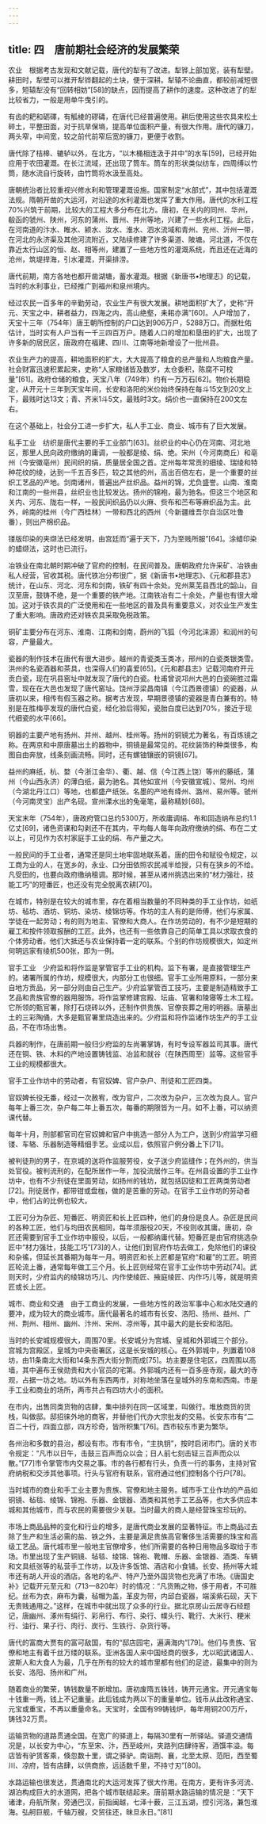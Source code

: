 ```yaml
---
---
---
```

title: 四　唐前期社会经济的发展繁荣
---




农业　根据考古发现和文献记载，唐代的犁有了改进。犁铧上部加宽，装有犁壁。耕田时，犁壁可以推开犁铧翻起的土块，便于深耕。犁辕不论曲直，都较前减短很多，短辕犁没有“回转相妨”[58]的缺点，因而提高了耕作的速度。这种改进了的犁比较省力，一般是用单牛曳引的。

有齿的耙和砺礋，有觚棱的磟碡，在唐代已经普遍使用。耕后使用这些农具来松土碎土，平整田面，对于抗旱保墒，提高单位面积产量，有很大作用。唐代的镰刀，两头窄，中间宽，较之前代前窄后宽的镰刀，更便于收割。

唐代除了桔槔、辘轳以外，在北方，“以木桶相连汲于井中”的水车[59]，已经开始应用于农田灌溉。在长江流域，还出现了筒车。筒车的形状类似纺车，四周缚以竹筒，随水流自行旋转，由竹筒将水汲至高处。

唐朝统治者比较重视兴修水利和管理灌溉设施。国家制定“水部式”，其中包括灌溉法规。隋朝开凿的大运河，对沿途的水利灌溉也发挥了重大作用。唐代的水利工程70%兴筑于前期，比较大的工程大多分布在北方。唐初，在关内的同州、华州，殽函的虢州、陕州，河东的蒲州、晋州、并州等地，兴建了一些水利工程。此后，在河南道的汴水、睢水、颍水、汝水、淮水、泗水流域和青州、兖州、沂州一带，在河北的永济渠及其他河流附近，又陆续修建了许多渠道、陂塘。河北道，不仅在靠近太行山区的恒、赵、相等州，建置了一些地方性的灌溉系统，而且还在近海的沧州，筑堤捍海，引水灌溉，开渠排涝。

唐代前期，南方各地也都开凿湖塘，蓄水灌溉。根据《新唐书•地理志》的记载，当时的水利事业，已经推广到福州和泉州境内。

经过农民一百多年的辛勤劳动，农业生产有很大发展。耕地面积扩大了，史称“开元、天宝之中，耕者益力，四海之内，高山绝壑，耒耜亦满”[60]。人户增加了，天宝十三年（754年）唐王朝所控制的户口达到906万户，5288万口。而据杜佑估计，当时实有人户当有一千三四百万户。随着人口的增加和垦田的扩大，出现了许多新的居民区，唐政府在福建、四川、江南等地新增设了一批州县。

农业生产力的提高，耕地面积的扩大，大大提高了粮食的总产量和人均粮食产量。社会财富迅速积累起来，史称“人家粮储皆及数岁，太仓委积，陈腐不可校量”[61]。政府仓储的粮食，天宝八年（749年）约有一万万石[62]。物价长期稳定，从开元十三年到天宝年间，长安和洛阳的米价始终保持在每斗15文到20文上下，最贱时达13文；青、齐米1斗5文，最贱时3文。绢价也一直保持在200文左右。

在这个基础上，社会分工进一步扩大，私人手工业、商业、城市有了巨大发展。

私手工业　纺织是唐代主要的手工业部门[63]。丝织业的中心仍在河南、河北地区，那里人民向政府缴纳的庸调，一般都是绫、绢、绝。宋州（今河南商丘）和亳州（今安徽亳州）民间织的绢，质量居全国之首。定州每年常贡的细绫、瑞绫和特种花纹的绫，达到一千五百多匹，较之其他的州，高出百倍左右，是一个重要的丝织工艺品的产地。剑南诸州，普遍出产丝织品。益州的锦，尤负盛誉。山南、淮南和江南的一些州县，丝织业也比较发达。扬州的锦袍，最为驰名。但这三个地区和关内、河东、陇右一样，一般民间织品仍以火麻、赀布和苎布等麻织品为主。此外，岭南的桂州（今广西桂林）一带和西北的西州（今新疆维吾尔自治区吐鲁番），则出产棉织品。

镂版印染的夹缬法已经发明，由宫廷而“遍于天下，乃为至贱所服”[64]。涂蜡印染的蜡缬法，这时也已流行。

冶铁业在南北朝时期冲破了官府的控制，在民间普及。唐朝政府允许采矿、冶铁由私人经营，官收其税。唐代铁冶分布很广，据《新唐书•地理志》、《元和郡县志》统计，在山东、河北、河东和剑南，铁矿有四十余处。兖州莱芜县西北的韶山，自汉至唐，鼓铸不绝，是一个重要的铁产地。江南铁冶有二十余处，产量也有很大增加。这对于铁农具的广泛使用和在一些地区的普及具有重要意义，对农业生产发生了重大影响。唐政府还对铁农具采取免税政策。

铜矿主要分布在河东、淮南、江南和剑南，蔚州的飞狐（今河北涞源）和润州的句容，产量最大。

瓷器的制作技术在唐代有很大进步。越州的青瓷类玉类冰，邢州的白瓷类银类雪。洪州的名瓷酒器和茶具，也深得人们的喜爱[65]。《元和郡县志》记载河南府开元贡白瓷，现在巩县窑址中就发现了唐代的白瓷。杜甫曾说邛州大邑的白瓷碗胜过霜雪，现在在大邑也发现了唐代窑址。饶州浮梁昌南镇（今江西景德镇）的瓷器，从唐初以来，相传有假玉器之称。据考古发现，早期景德镇的瓷器是青白兼有的。特别是在胜梅亭发现的唐代白瓷，经化验后得知，瓷胎白度已达到70%，接近于现代细瓷的水平[66]。

铜器的主要产地有扬州、并州、越州、桂州等。扬州的铜镜尤为著名，有百炼镜之称。在两京和中原唐墓出土的器物中，铜镜是最常见的。花纹装饰的种类很多，构图自由奔放，线条刻画流畅。同时，还有螺铀镶嵌的铜镜[67]。

益州的麻纸，杭、婺（今浙江金华）、衢、越、信（今江西上饶）等州的藤纸，蒲州（今山西永济）的薄白纸，最为驰名。其他如宣州（今安徽宣城）、常州、均州（今湖北丹江口）等地，也都盛产纸张。名墨的产地有绛州、潞州、易州等。虢州（今河南灵宝）出产名砚。宣州溧水出的兔毫笔，最称精妙[68]。

天宝末年（754年），唐政府管口总约5300万，所收庸调绢、布和回造纳布总约1.1亿丈[69]，诸色资课和勾剥还不在其内，平均每人每年向政府缴纳的绢、布在二丈以上，可见作为农村家庭手工业的绢、布产量之大。

一般民间的手工业者，通常还是同土地牢固地联系着。唐的田令和赋役令规定，以工商为业的人，在宽乡的，永业、口分田依照农民减半给授，只有在狭乡的不给。凡受田的，也要向政府缴纳租调。那时候，甚至从诸州挑选出来的“材力强壮，技能工巧”的短番匠，也还没有完全脱离农耕[70]。

在城市，特别是在较大的城市里，存在着相当数量的不同种类的手工业作坊，如纸坊、毡坊、酒坊、铜坊、染坊、绫锦坊等。作坊的主人有的是师傅，他们与家属、学徒在一起劳动；有的则为地主、官僚和大商人。在作坊劳动的，有不少是短期的雇工和按件领取报酬的工匠。此外，也还有一些依靠自己的简单工具以求取衣食的个体劳动者。他们大抵还与农业保持着一定的联系。个别的作坊规模很大，如定州何明远家有绫机500张，即为一例。

官手工业　少府监和将作监是掌管官手工业的机构。监下有署，是直接管理生产的。诸署所属的作坊，规模很大，内部分工也很细。官手工业所用原料，一部分来自地方贡品，另一部分则由自己生产。少府监掌管百工技巧，主要是制造精致手工艺品和贵族官僚的器用服饰。将作监掌修建宫殿、坛庙、官署和陵寝等土木工程。它所领的甄官署，除打石烧砖以外，还制作供贵族、官僚丧葬之用的明器。唐墓出土的三彩陶俑，大多是甄官署里烧造出来的。少府监和将作监诸作坊生产的手工业品，不在市场出售。

兵器的制作，在唐前期一般归少府监的左尚署掌铸，有时专设军器监司其事。唐代还在铜、铁、木料的产地设置铸钱监、冶监和就谷（在陕西周至）监等。这些官手工业的规模都很大。

官手工业作坊中的劳动者，有官奴婢、官户杂户、刑徒和工匠四类。

官奴婢长役无番，经过一次赦宥，改为官户，二次改为杂户，三次改为良人。官户每年上番三次，杂户每二年上番五次，每番的期限皆为一月。如不上番，可以纳资课代替。

每年十月，刑部都官司在官奴婢和官户中挑选一部分人为工户，送到少府监学习细镂、车辂、乐器制造等精细手艺。业成以后，依照官户例分番上下[71]。

被判徒刑的男子，在京城的送将作监服劳役，女子送少府监缝作；在外州的，供当处官役。被判流刑的，在配所居作一年，加役流居作三年。在州县设置的手工业作坊中，也有不少刑徒在里面劳动，如扬州的钱坊，就包括囚徒和工匠两类劳动者[72]。刑徒居作，都带钳或盘枷，做的是苦重的劳动。在官手工业作坊的劳动者中，他们占的比例也较大。

工匠可分为杂匠、短番匠、明资匠和长上匠四种，他们的身份是良人。杂匠是民间的各种工匠，他们与均田农民相同，每年须服役20天，不役则收其庸。唐初，杂匠还需要到官手工业作坊中服役，以后，一般都纳庸代替。短番匠是由官府挑选杂匠中“材力强壮，技能工巧”[73]的人，让他们到官府作坊去做工，免除他们的课役和杂徭，但延长其番期为每年一月。明资匠和长上匠都是官府“和雇”的工匠。明资匠轮流上番，通常每年做工三个月。长上匠则经常在官手工业作坊中劳动[74]。武则天时，少府监内的绫锦坊巧儿、内作使绫匠、掖庭绫匠、内作巧儿等，就是明资匠或长上匠。

城市、商业和交通　由于工商业的发展，一些地方性的政治军事中心和水陆交通的要冲，成为较大的商业城市。唐代最著名的城市有长安、洛阳、扬州、益州、广州、荆州、相州、幽州、汴州、宋州、凉州等，其中最大的是长安和洛阳。

当时的长安城规模很大，周围70里。长安城分为宫城、皇城和外郭城三个部分。宫城为宫殿区，皇城为中央衙署区，这是长安城的核心。在外郭城中，列置着108坊，由11条南北大街和14条东西大街分割而成[75]。坊主要是住宅区，四周围以高墙，其中遍布王侯勋贵和大小官员的宅第。外郭城内还有一百多座寺观，最大的寺观，占据一坊之地。坊以外有东西两市，对称地坐落在皇城外的东南和西南。市是手工业和商业的场所，两市共占有四坊大小的面积。

在市内，出售同类货物的店肆，集中排列在同一区域里，叫做行。堆放商货的货栈，叫做邸。邸招徕外地的商客，并替他们代办大宗批发的交易。长安东市有“二百二十行，四面立邸，四方珍奇，皆所积集”[76]。西市较东市更为繁华。

各州治和多数的县治，都设有市。市有市令，“主执钥”，按时启闭市门。唐的关市令规定：“凡市以日午，击鼓三百声而众以会；日人前七刻击钲三百声而众以散。”[77]市令掌管市内交易之事。市的各行都有行头，负责一行的事务，主持对官府纳税和交涉其他事项。行头与官府有联系，官府通过他们控制各个行户[78]。

当时城市的商业和手工业主要为贵族、官僚和地主服务。城市手工业作坊的产品如铜镜、毡毯、绫锦、锦袍、乐器、金银器、酒类和其他手工艺品等，也大多供应本城和其他城市，而与农民的需要很少关联。当时最大的商人是经营珠宝珍玩的。

市场上商品品种的变化和行业的增多，是唐代商业发展的显著特征。市上商品过去除了生产和生活必需的盐、铁之外，主要是满足贵族高官奢侈生活需要的珠宝和高级工艺品。唐代城市里一般地主官僚增多，他们所需要的各种日用物品多取给于市场。市里出现了生产铜镜、毡毯、绫锦、锦袍、靴帽、乐器、金银器、酒类、车辆和文具纸张等的私营手工作坊，以及许多饭馆、酒店和小食铺。长安、扬州等大城市还有胡人开设的酒店。各地的名产、特产乃至外国货物也充满了市场。《唐国史补》记载开元至元和（713—820年）时的情况：“凡货贿之物，侈于用者，不可胜纪。丝布为衣，麻布为囊，毡帽为盖，革皮为带，内邱白瓷器，端溪紫石砚，天下无贵贱通用之。”这样，在城市中就出现了众多的行业。据北京房山云居寺石经题记，唐幽州、涿州有绢行、彩帛行、布行、染行、幞头行、靴行、大米行、粳米行、油行、果子行、肉行、炭行、生铁行、杂货行等。

唐代的富商大贾有的富可敌国，有的“邸店园宅，遍满海内”[79]。他们与贵族、官僚和地主有着千丝万缕的联系。亚洲各国人来中国经商的很多，尤以昭武诸国人、波斯人和大食人为最，几乎在所有的较大的城市里都有他们的足迹，最集中的则为长安、洛阳、扬州和广州。

随着商业的繁荣，铸钱数量不断增加。唐初废隋五铢钱，铸开元通宝。开元通宝每十钱重一两，钱上不记重量。此后钱成为两以下的重量单位。钱币从此改称通宝、元宝或重宝，不再以重量命名。天宝时，全国有99铸钱炉，每年用铜200万斤，铸钱32万贯。

运输货物的道路贯通全国。在宽广的驿道上，每隔30里有一所驿站。驿道交通情况是，以长安为中心，“东至宋、汴，西至岐州，夹路列店肆待客，酒馔丰溢。每店皆有驴赁客乘，倏忽数十里，谓之驿驴。南诣荆、襄，北至太原、范阳，西至蜀川、凉府，皆有店肆，以供商旅，远适数千里，不持寸刃”[80]。

水路运输也很发达，贯通南北的大运河发挥了很大作用。在南方，更有许多河流、湖泊构成巨大的水道网，把各个城市联结起来。唐前期水路运输的情况是：“天下诸津，舟航所聚，旁通巴汉，前指闽越，七泽十薮，三江五湖，控引河洛，兼包淮海。弘舸巨舰，千轴万艘，交贸往还，昧旦永日。”[81]